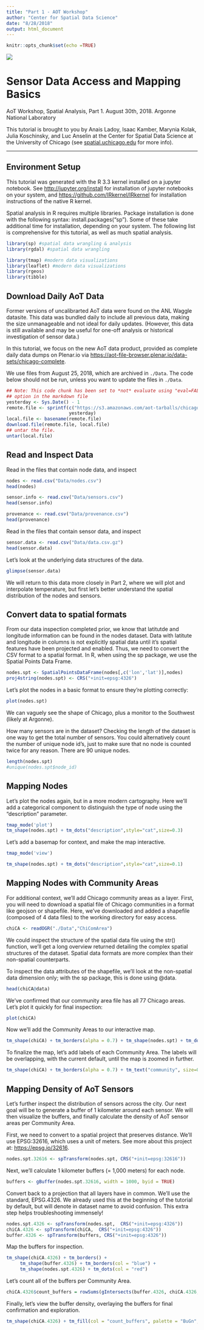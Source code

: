 ```yaml
---
title: "Part 1 - AOT Workshop"
author: "Center for Spatial Data Science"
date: "8/28/2018"
output: html_document
---
```


```r
knitr::opts_chunk$set(echo =TRUE)
```

![](logos.png)

# Sensor Data Access and Mapping Basics

AoT Workshop, Spatial Analysis, Part 1. August 30th, 2018. Argonne National Laboratory

This tutorial is brought to you by Anais Ladoy, Isaac Kamber, Marynia Kolak, Julia Koschinsky, and Luc Anselin at the Center for Spatial Data Science at the University of Chicago (see <a href>spatial.uchicago.edu</a> for more info). 

***

## Environment Setup

This tutorial was generated with the R 3.3 kernel installed on a jupyter notebook. See <a href>http://jupyter.org/install</a> for installation of jupyter notebooks on your system, and <a href>https://github.com/IRkernel/IRkernel</a> for installation instructions of the native R kernel.

Spatial analysis in R requires multiple libraries. Package installation is done with the following syntax: install.packages("sp"). Some of these take additional time for installation, depending on your system. The following list is comprehensive for this tutorial, as well as much spatial analysis.

```r
library(sp) #spatial data wrangling & analysis
library(rgdal) #spatial data wrangling

library(tmap) #modern data visualizations
library(leaflet) #modern data visualizations
library(rgeos)
library(tibble)

```

## Download Daily AoT Data

Former versions of uncalibrarted AoT data were found on the ANL Waggle datasite. This data was bundled daily to include all previous data, making the size unmanageable and not ideal for daily updates. (However, this data is still available and may be useful for one-off analysis or historical investigation of sensor data.) 

In this tutorial, we focus on the new AoT data product, provided as complete daily data dumps on Plenar.io via <a href> 
https://aot-file-browser.plenar.io/data-sets/chicago-complete</a>. 

We use files from August 25, 2018, which are archived in `./Data`. The code below should not be run, unless you want to update the files in `./Data`.

```r
## Note: This code chunk has been set to *not* evaluate using "eval=FALSE" 
## option in the markdown file
yesterday <- Sys.Date() - 1
remote.file <- sprintf(c("https://s3.amazonaws.com/aot-tarballs/chicago-public.daily.%s.tar"),
                       yesterday)
local.file <- basename(remote.file)
download.file(remote.file, local.file)
## untar the file.
untar(local.file)
```
## Read and Inspect Data
Read in the files that contain node data, and inspect
```r
nodes <- read.csv("Data/nodes.csv")
head(nodes)

sensor.info <- read.csv("Data/sensors.csv")
head(sensor.info)

provenance <- read.csv("Data/provenance.csv")
head(provenance)
```
Read in the files that contain sensor data, and inspect
```r
sensor.data <- read.csv("Data/data.csv.gz")
head(sensor.data)
```
Let's look at the underlying data structures of the data.
```r
glimpse(sensor.data)
```
We will return to this data more closely in Part 2, where we will plot and interpolate temperature, but first let's better understand the spatial distribution of the nodes and sensors.

## Convert data to spatial formats

From our data inspection completed prior, we know that latitutde and longitude information can be found in the nodes dataset. Data with latitute and longitude in columns is not explicitly spatial data until it's spatial features have been projected and enabled. Thus, we need to convert the CSV format to a spatial format. In R, when using the sp package, we use the Spatial Points Data Frame.

```r
nodes.spt <- SpatialPointsDataFrame(nodes[,c('lon','lat')],nodes)
proj4string(nodes.spt) <- CRS("+init=epsg:4326")
```

Let's plot the nodes in a basic format to ensure they're plotting correctly:

```r
plot(nodes.spt)
```

We can vaguely see the shape of Chicago, plus a monitor to the Southwest (likely at Argonne).

How many sensors are in the dataset? Checking the length of the dataset is one way to get the total number of sensors. You could alternatively count the number of unique node id's, just to make sure that no node is counted twice for any reason. There are 90 unique nodes.

```r
length(nodes.spt)
#unique(nodes.spt$node_id)
```

## Mapping Nodes

Let's plot the nodes again, but in a more modern cartography. Here we'll add a categorical component to distinguish the type of node using the "description" parameter.

```r
tmap_mode('plot')
tm_shape(nodes.spt) + tm_dots("description",style="cat",size=0.3)
```

Let's add a basemap for context, and make the map interactive.
```r
tmap_mode('view')

tm_shape(nodes.spt) + tm_dots("description",style="cat",size=0.1)
```

## Mapping Nodes with Community Areas

For additional context, we'll add Chicago community areas as a layer. First, you will need to download a spatial file of Chicago communities in a format like geojson or shapefile. Here, we've downloaded and added a shapefile (composed of 4 data files) to the working directory for easy access. 

```r
chiCA <- readOGR("./Data","ChiComArea")
```

We could inspect the structure of the spatial data file using the str() function, we'll get a long overview returned detailing the complex spatial structures of the dataset. Spatial data formats are more complex than their non-spatial counterparts.

To inspect the data attributes of the shapefile, we'll look at the non-spatial data dimension only; with the sp package, this is done using @data.

```r
head(chiCA@data)
```
We've confirmed that our community area file has all 77 Chicago areas. Let's plot it quickly for final inspection:

```r
plot(chiCA)
```

Now we'll add the Community Areas to our interactive map.

```r
tm_shape(chiCA) + tm_borders(alpha = 0.7) + tm_shape(nodes.spt) + tm_dots("description",style="cat",size=0.1)
```
 
To finalize the map, let's add labels of each Community Area. The labels will be overlapping, with the current default, until the map is zoomed in further.
 
```r
tm_shape(chiCA) + tm_borders(alpha = 0.7) + tm_text("community", size=0.5) + tm_shape(nodes.spt) + tm_dots("description",style="cat",size=0.1)
```

## Mapping Density of AoT Sensors

Let's further inspect the distribution of sensors across the city. Our next goal will be to generate a buffer of 1 kilometer around each sensor. We will then visualize the buffers, and finally calculate the density of AoT sensor areas per Community Area.

First, we need to convert to a spatial project that preserves distance. We'll use EPSG:32616, which uses a unit of meters. See more about this project at: <a href>https://epsg.io/32616</a>.

```r
nodes.spt.32616 <- spTransform(nodes.spt, CRS("+init=epsg:32616"))
```

Next, we'll calculate 1 kilometer buffers (= 1,000 meters) for each node. 
```r
buffers <- gBuffer(nodes.spt.32616, width = 1000, byid = TRUE)
```

Convert back to a projection that all layers have in common. We'll use the standard, EPSG.4326. We already used this at the beginning of the tutorial by default, but will denote in dataset name to avoid confusion. This extra step helps troubleshooting immensely!

```r
nodes.spt.4326 <- spTransform(nodes.spt,  CRS("+init=epsg:4326"))
chiCA.4326 <- spTransform(chiCA,  CRS("+init=epsg:4326"))
buffer.4326 <- spTransform(buffers, CRS("+init=epsg:4326"))
```

Map the buffers for inspection.
```r
tm_shape(chiCA.4326) + tm_borders() +
     tm_shape(buffer.4326) + tm_borders(col = "blue") +
     tm_shape(nodes.spt.4326) + tm_dots(col = "red") 
```
Let's count all of the buffers per Community Area. 

```r
chiCA.4326$count_buffers = rowSums(gIntersects(buffer.4326, chiCA.4326, byid = TRUE))
```

Finally, let's view the buffer density, overlaying the buffers for final confirmation and exploration.
```r
tm_shape(chiCA.4326) + tm_fill(col = "count_buffers", palette = "BuGn", style = "quantile",title = "AoT Density") + tm_shape(buffer.4326) + tm_borders(col = "blue")
```
